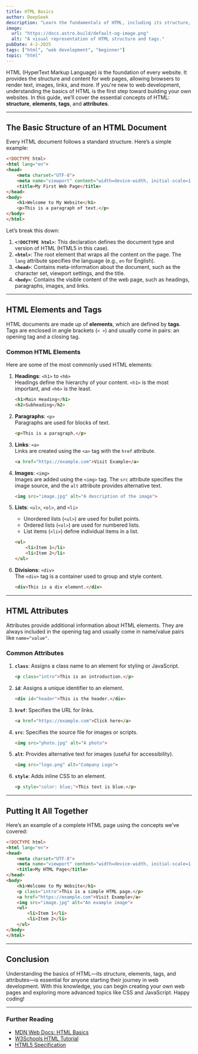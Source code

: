 ```yaml
---
title: HTML Basics  
author: DeepSeek  
description: "Learn the fundamentals of HTML, including its structure, elements, tags, and attributes, in this beginner-friendly guide."  
image:  
  url: "https://docs.astro.build/default-og-image.png"  
  alt: "A visual representation of HTML structure and tags."  
pubDate: 4-2-2025  
tags: ["html", "web development", "beginner"]  
topic: "html"
---
```





HTML (HyperText Markup Language) is the foundation of every website. It provides the structure and content for web pages, allowing browsers to render text, images, links, and more. If you're new to web development, understanding the basics of HTML is the first step toward building your own websites. In this guide, we’ll cover the essential concepts of HTML: **structure**, **elements**, **tags**, and **attributes**.

---

## The Basic Structure of an HTML Document

Every HTML document follows a standard structure. Here’s a simple example:

```html
<!DOCTYPE html>
<html lang="en">
<head>
    <meta charset="UTF-8">
    <meta name="viewport" content="width=device-width, initial-scale=1.0">
    <title>My First Web Page</title>
</head>
<body>
    <h1>Welcome to My Website</h1>
    <p>This is a paragraph of text.</p>
</body>
</html>
```

Let’s break this down:

1. **`<!DOCTYPE html>`**: This declaration defines the document type and version of HTML (HTML5 in this case).
2. **`<html>`**: The root element that wraps all the content on the page. The `lang` attribute specifies the language (e.g., `en` for English).
3. **`<head>`**: Contains meta-information about the document, such as the character set, viewport settings, and the title.
4. **`<body>`**: Contains the visible content of the web page, such as headings, paragraphs, images, and links.

---

## HTML Elements and Tags

HTML documents are made up of **elements**, which are defined by **tags**. Tags are enclosed in angle brackets (`< >`) and usually come in pairs: an opening tag and a closing tag.

### Common HTML Elements

Here are some of the most commonly used HTML elements:

1. **Headings**: `<h1>` to `<h6>`  
   Headings define the hierarchy of your content. `<h1>` is the most important, and `<h6>` is the least.

   ```html
   <h1>Main Heading</h1>
   <h2>Subheading</h2>
   ```

2. **Paragraphs**: `<p>`  
   Paragraphs are used for blocks of text.

   ```html
   <p>This is a paragraph.</p>
   ```

3. **Links**: `<a>`  
   Links are created using the `<a>` tag with the `href` attribute.

   ```html
   <a href="https://example.com">Visit Example</a>
   ```

4. **Images**: `<img>`  
   Images are added using the `<img>` tag. The `src` attribute specifies the image source, and the `alt` attribute provides alternative text.

   ```html
   <img src="image.jpg" alt="A description of the image">
   ```

5. **Lists**: `<ul>`, `<ol>`, and `<li>`  
   - Unordered lists (`<ul>`) are used for bullet points.
   - Ordered lists (`<ol>`) are used for numbered lists.
   - List items (`<li>`) define individual items in a list.

   ```html
   <ul>
       <li>Item 1</li>
       <li>Item 2</li>
   </ul>
   ```

6. **Divisions**: `<div>`  
   The `<div>` tag is a container used to group and style content.

   ```html
   <div>This is a div element.</div>
   ```

---

## HTML Attributes

Attributes provide additional information about HTML elements. They are always included in the opening tag and usually come in name/value pairs like `name="value"`.

### Common Attributes

1. **`class`**: Assigns a class name to an element for styling or JavaScript.
   ```html
   <p class="intro">This is an introduction.</p>
   ```

2. **`id`**: Assigns a unique identifier to an element.
   ```html
   <div id="header">This is the header.</div>
   ```

3. **`href`**: Specifies the URL for links.
   ```html
   <a href="https://example.com">Click here</a>
   ```

4. **`src`**: Specifies the source file for images or scripts.
   ```html
   <img src="photo.jpg" alt="A photo">
   ```

5. **`alt`**: Provides alternative text for images (useful for accessibility).
   ```html
   <img src="logo.png" alt="Company Logo">
   ```

6. **`style`**: Adds inline CSS to an element.
   ```html
   <p style="color: blue;">This text is blue.</p>
   ```

---

## Putting It All Together

Here’s an example of a complete HTML page using the concepts we’ve covered:

```html
<!DOCTYPE html>
<html lang="en">
<head>
    <meta charset="UTF-8">
    <meta name="viewport" content="width=device-width, initial-scale=1.0">
    <title>My HTML Page</title>
</head>
<body>
    <h1>Welcome to My Website</h1>
    <p class="intro">This is a simple HTML page.</p>
    <a href="https://example.com">Visit Example</a>
    <img src="image.jpg" alt="An example image">
    <ul>
        <li>Item 1</li>
        <li>Item 2</li>
    </ul>
</body>
</html>
```

---

## Conclusion

Understanding the basics of HTML—its structure, elements, tags, and attributes—is essential for anyone starting their journey in web development. With this knowledge, you can begin creating your own web pages and exploring more advanced topics like CSS and JavaScript. Happy coding!

---

### Further Reading
- [MDN Web Docs: HTML Basics](https://developer.mozilla.org/en-US/docs/Learn/Getting_started_with_the_web/HTML_basics)
- [W3Schools HTML Tutorial](https://www.w3schools.com/html/)
- [HTML5 Specification](https://www.w3.org/TR/html5/)
